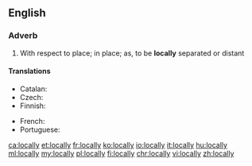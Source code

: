 ==English==

===Adverb===
{{en-adv}}

# With respect to place; in place; as, to be '''locally''' separated or distant

====Translations====
{{trans-top|with respect to place}}
* Catalan: {{t|ca|localment}}
* Czech: {{t|cs|lokálně}}
* Finnish: {{t+|fi|paikallisesti}}
{{trans-mid}}
* French: {{t+|fr|localement}}
* Portuguese: {{t|pt|localmente}}
{{trans-bottom}}

[[ca:locally]]
[[et:locally]]
[[fr:locally]]
[[ko:locally]]
[[io:locally]]
[[it:locally]]
[[hu:locally]]
[[ml:locally]]
[[my:locally]]
[[pl:locally]]
[[fi:locally]]
[[chr:locally]]
[[vi:locally]]
[[zh:locally]]